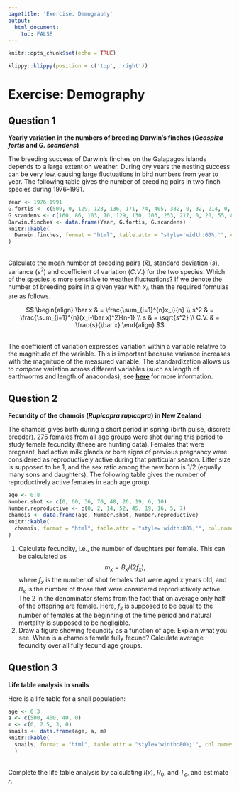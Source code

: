 ```yaml
---
pagetitle: 'Exercise: Demography'
output: 
  html_document:
    toc: FALSE
---
```


```r
knitr::opts_chunk$set(echo = TRUE)
```

```r
klippy::klippy(position = c('top', 'right'))
```

# Exercise: Demography {.tabset}

##  Question 1
**Yearly variation in the numbers of breeding Darwin’s finches (*Geospiza fortis* and *G. scandens*)**

The breeding success of Darwin’s finches on the Galapagos islands depends to a large extent on weather. During dry years the nesting success can be very low, causing large fluctuations in bird numbers from year to year.
The following table gives the number of breeding pairs in two finch species during 1976-1991.

```r
Year <- 1976:1991
G.fortis <- c(509, 0, 129, 123, 136, 171, 74, 405, 332, 0, 32, 214, 0, 0, 120, 241)
G.scandens <- c(160, 86, 103, 70, 129, 130, 103, 253, 217, 0, 20, 55, 8, 5, 13, 42)
Darwin.finches <- data.frame(Year, G.fortis, G.scandens)
knitr::kable(
  Darwin.finches, format = "html", table.attr = "style='width:60%;'", col.names = c('year', '*G. fortis* pairs', '*G. scandens* pairs')
)
```

\
Calculate the mean number of breeding pairs ($\bar x$), standard deviation ($s$), variance ($s^2$) and coefficient of variation ($C.V.$) for the two species. Which of the species is more sensitive to weather fluctuations?
If we denote the number of breeding pairs in a given year with $x_i$, then the required formulas are as follows.

$$
\begin{align}
\bar x & = \frac{\sum_{i=1}^{n}x_i}{n} \\
s^2 & = \frac{\sum_{i=1}^{n}(x_i-\bar x)^2}{n-1} \\
s & = \sqrt{s^2} \\
C.V. & = \frac{s}{\bar x}
\end{align}
$$

\
The coefficient of variation expresses variation within a variable relative to the magnitude of the variable. This is important because variance increases with the magnitude of the measured variable. The standardization allows us to *compare* variation across different variables (such as length of earthworms and length of anacondas), see [**here**](https://en.wikipedia.org/wiki/Coefficient_of_variation) for more information.


## Question 2

**Fecundity of the chamois (*Rupicapra rupicapra*) in New Zealand**

The chamois gives birth during a short period in spring (birth pulse, discrete breeder). 275 females from all age groups were shot during this period to study female fecundity (these are hunting data). Females that were pregnant, had active milk glands or bore signs of previous pregnancy were considered as reproductively active during that particular season. Litter size is supposed to be 1, and the sex ratio among the new born is 1/2 (equally many sons and daughters). The following table gives the number of reproductively active females in each age group.\

```r
age <- 0:8
Number.shot <- c(0, 60, 36, 70, 48, 26, 19, 6, 10)
Number.reproductive <- c(0, 2, 14, 52, 45, 19, 16, 5, 7)
chamois <- data.frame(age, Number.shot, Number.reproductive)
knitr::kable(
  chamois, format = "html", table.attr = "style='width:80%;'", col.names = c('age in years ($x$)', 'no. shot ($f_x$)', 'no. reprod. active ($B_x$)')
)
```


1. Calculate fecundity, i.e., the number of daughters per female. This can be calculated as
$$
m_x = B_x /(2f_x),
$$
where $f_x$ is the number of shot females that were aged $x$ years old, and $B_x$ is the number of those that were considered reproductively active. The $2$ in the denominator stems from the fact that on average only half of the offspring are female. Here, $f_x$ is supposed to be equal to the number of females at the beginning of the time period and natural mortality is supposed to be negligible.
2. Draw a figure showing fecundity as a function of age. Explain what you see. When is a chamois female fully fecund? Calculate average fecundity over all fully fecund age groups.

## Question 3

**Life table analysis in snails**

Here is a life table for a snail population:\

```r
age <- 0:3
a <- c(500, 400, 40, 0)
m <- c(0, 2.5, 3, 0)
snails <- data.frame(age, a, m)
knitr::kable(
  snails, format = "html", table.attr = "style='width:80%;'", col.names = c('age in years ($x$)', '$a_x$', '$m_x$')
  )
```

\
Complete the life table analysis by calculating $l(x)$, $R_0$, and $T_c$, and estimate $r$.


